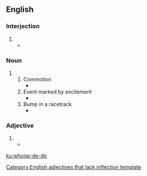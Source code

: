 ==English==

===Interjection===
{{head|en|interjection}}

# {{alternative spelling of|whoop-de-doo|lang=en}}
#* {{quote-book|title=Let John Finger Do The Walking |author=Eric Neumann |year=2014 |page=234  |passage=Oh, wait, they did give me a certificate of appreciation on January 29, 1983, after my 1,000th mile. Well, '''whoop-de-do'''! }}

===Noun===
{{en-noun}}

# {{alternative spelling of|whoop-de-doo|lang=en}}
## Commotion
##* {{quote-book|title=Inside Alabama: A Personal History of My State |author=Harvey H. Jackson |year=2004 |page=7 |ISBN=0817350683 |passage=Yet all this modern-day '''whoop-de-do''' notwithstanding, the fact remains that de Soto was and is an important part of Alabama history. }}
## Event marked by excitement
##* {{quote-book|title=She's Come Undone |author=Wally Lamb |year=2012   |ISBN=1471105342 |passage=She wanted to remind my mother that in the eyes of the Church she was still a married woman and said she hoped Ma wasn't reserving herself a room in hell for the sake of one little night of '''whoop-de-do'''.  }}
## Bump in a racetrack
##* {{quote-news|work=Texas Monthly |title=Hell on Wheels |year=1983  |month=April|page=183|volume=11|number=4|author=Harry Hurt III|passage=Racing past the truck would be a little like flying an airplane through choppy air— except that an airplane never loses contact with the air, and the truck's draft would cause the race car to veer or, if it coincided with a '''whoop-de-do''', to lose contact with the pavement.}}

===Adjective===
{{head|en|adjective}}[[Category:English adjectives that lack inflection template]]

# {{alternative spelling of|whoop-de-doo|lang=en}}
#* {{quote-news|work=Kiplinger's Personal Finance |title=Managing Money:Home |year=1998 |month=March|volume=52|number=3|page=64|passage="They were all the big, '''whoop-de-do''' houses, and I just checked out what they were putting in their kitchens," she says. Jo and her husband, Jeff, now have cabinets finished with a whitewashed oak and a center island topped with charcoal-and-rust-colored granite.}}

[[ku:whoop-de-do]]